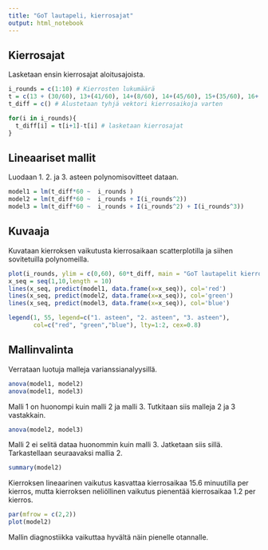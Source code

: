 ---
title: "GoT lautapeli, kierrosajat"
output: html_notebook
---

## Kierrosajat

Lasketaan ensin kierrosajat aloitusajoista.

```{r}
i_rounds = c(1:10) # Kierrosten lukumäärä
t = c(13 + (30/60), 13+(41/60), 14+(8/60), 14+(45/60), 15+(35/60), 16+(14/60), 17+(10/60), 17+(58/60), 18+(43/60), 19+(23/60), 20+(3/60)) # Kierrosten alkuajat
t_diff = c() # Alustetaan tyhjä vektori kierrosaikoja varten

for(i in i_rounds){
  t_diff[i] = t[i+1]-t[i] # lasketaan kierrosajat
}

```

## Lineaariset mallit

Luodaan 1. 2. ja 3. asteen polynomisovitteet dataan.

```{r}
model1 = lm(t_diff*60 ~  i_rounds )
model2 = lm(t_diff*60 ~  i_rounds + I(i_rounds^2))
model3 = lm(t_diff*60 ~  i_rounds + I(i_rounds^2) + I(i_rounds^3))
```

## Kuvaaja

Kuvataan kierroksen vaikutusta kierrosaikaan scatterplotilla ja siihen sovitetuilla polynomeilla.

```{r}
plot(i_rounds, ylim = c(0,60), 60*t_diff, main = "GoT lautapelit kierrosajat", ylab= "Kierrosaika minuuteissa", xlab = "Kierrosten lukumäärä")
x_seq = seq(1,10,length = 10)
lines(x_seq, predict(model1, data.frame(x=x_seq)), col='red')
lines(x_seq, predict(model2, data.frame(x=x_seq)), col='green')
lines(x_seq, predict(model3, data.frame(x=x_seq)), col='blue')

legend(1, 55, legend=c("1. asteen", "2. asteen", "3. asteen"),
       col=c("red", "green","blue"), lty=1:2, cex=0.8)
```

## Mallinvalinta

Verrataan luotuja malleja varianssianalyysillä.

```{r}
anova(model1, model2)
anova(model1, model3)
```

Malli 1 on huonompi kuin malli 2 ja malli 3. Tutkitaan siis malleja 2 ja 3 vastakkain.

```{r}
anova(model2, model3)
```

Malli 2 ei selitä dataa huonommin kuin malli 3. Jatketaan siis sillä. Tarkastellaan seuraavaksi mallia 2.

```{r}
summary(model2)
```

Kierroksen lineaarinen vaikutus kasvattaa kierrosaikaa 15.6 minuutilla per kierros, mutta kierroksen neliöllinen vaikutus pienentää kierrosaikaa 1.2 per kierros.

```{r}
par(mfrow = c(2,2))
plot(model2)
```

Mallin diagnostiikka vaikuttaa hyvältä näin pienelle otannalle.
